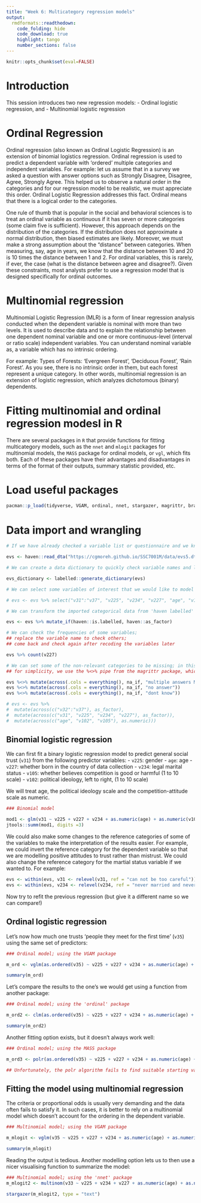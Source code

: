 ```yaml
---
title: "Week 6: Multicategory regression models"
output: 
  rmdformats::readthedown:
    code_folding: hide
    code_download: true
    highlight: tango
    number_sections: false
---
```

```r
knitr::opts_chunk$set(eval=FALSE)
```


# Introduction

This session introduces two new regression models:
- Ordinal logistic regression, and
- Multinomial logistic regression
  
# Ordinal Regression 

Ordinal regression (also known as Ordinal Logistic Regression) is an extension of binomial logistics regression. Ordinal regression is used to predict a dependent variable with ‘ordered’ multiple categories and independent variables. For example: let us assume that in a survey we asked a question with answer options such as Strongly Disagree, Disagree, Agree, Strongly Agree. This helped us to observe a natural order in the categories and for our regression model to be realistic, we must appreciate this order. Ordinal Logistic Regression addresses this fact. Ordinal means that there is a logical order to the categories.

One rule of thumb that is popular in the social and behavioral sciences is to treat an ordinal variable as continuous if it has seven or more categories (some claim five is sufficient). However, this approach depends on the distribution of the categories. If the distribution does not approximate a normal distribution, then biased estimates are likely. Moreover, we must make a strong assumption about the “distance” between categories. When measuring, say, age in years, we know that the distance between 10 and 20 is 10 times the distance between 1 and 2. For ordinal variables, this is rarely, if ever, the case (what is the distance between agree and disagree?). Given these constraints, most analysts prefer to use a regression model that is designed specifically for ordinal outcomes.


# Multinomial regression

Multinomial Logistic Regression (MLR) is a form of linear regression analysis conducted when the dependent variable is nominal with more than two levels. It is used to describe data and to explain the relationship between one dependent nominal variable and one or more continuous-level (interval or ratio scale) independent variables. You can understand nominal variable as, a variable which has no intrinsic ordering.

For example: Types of Forests: ‘Evergreen Forest’, ‘Deciduous Forest’, ‘Rain Forest’. As you see, there is no intrinsic order in them, but each forest represent a unique category. In other words, multinomial regression is an extension of logistic regression, which analyzes dichotomous (binary) dependents.

# Fitting multinomial and ordinal regression modesl in R

There are several packages in `R` that provide functions for fitting multicategory models, such as the `nnet` and `mlogit` packages for multinomial models, the `MASS` package for ordinal models, or `vgl`, which fits both. Each of these packages have their advantages and disadvantages in terms of the format of their outputs, summary statistic provided, etc. 

# Load useful packages

```r
pacman::p_load(tidyverse, VGAM, ordinal, nnet, stargazer, magrittr, brant, MASS)
```



# Data import and wrangling

```r
# If we have already checked a variable list or questionnaire and we know which variables we want to import from a larger dataset, we can select only those variables using the 'col_select' option rom the 'haven' package

evs <- haven::read_dta("https://cgmoreh.github.io/SSC7001M/data/evs5.dta", col_select = c("v31":"v37", "v225", "v234", "v227", "age", "v102", "v105"))
```

```r
# We can create a data dictionary to quickly check variable names and labels

evs_dictionary <- labelled::generate_dictionary(evs) 
```

```r
# We can select some variables of interest that we would like to model even if we had previously imported a larger dataset

# evs <- evs %>% select("v31":"v37", "v225", "v234", "v227", "age", "v102", "v105")
```

```r
# We can transform the imported categorical data from 'haven labelled' format to 'factors' (categorical variables)

evs <- evs %>% mutate_if(haven::is.labelled, haven::as_factor)
```


```r
# We can check the frequencies of some variables; 
## replace the variable name to check others;
## come back and check again after recoding the variables later

evs %>% count(v227)

```


```r
# We can set some of the non-relevant categories to be missing; in this case, this applies to all the variables;
## for simplicity, we use the %<>% pipe from the magrittr package, which saves us some repetitive typing

evs %<>% mutate(across(.cols = everything(), na_if, "multiple answers Mail"))
evs %<>% mutate(across(.cols = everything(), na_if, "no answer"))
evs %<>% mutate(across(.cols = everything(), na_if, "dont know"))
```



```r
# evs <- evs %>% 
#  mutate(across(c("v32":"v37"), as_factor),
#  mutate(across(c("v31", "v225", "v234", "v227"), as_factor)),
#  mutate(across(c("age", "v102", "v105"), as.numeric)))
```


## Binomial logistic regression

We can first fit a binary logistic regression model to predict general social trust (`v31`) from the following predictor variables:
- `v225`: gender
- `age`: age
- `v227`: whether born in the country of data collection
- `v234`: legal marital status
- `v105`: whether believes competition is good or harmful (1 to 10 scale)
- `v102`: political ideology, left to right, (1 to 10 scale)

We will treat age, the political ideology scale and the competition-attitude scale as numeric.

```r
### Binomial model

mod1 <- glm(v31 ~ v225 + v227 + v234 + as.numeric(age) + as.numeric(v105) + as.numeric(v102), family = "binomial", data = evs)
jtools::summ(mod1, digits =3)
```

We could also make some changes to the reference categories of some of the variables to make the interpretation of the results easier. For example, we could invert the reference category for the dependent variable so that we are modelling positive attitudes to trust rather than mistrust. We could also change the reference category for the martial status variable if we wanted to. For example: 

```r
evs <- within(evs, v31 <- relevel(v31, ref = "can not be too careful"))
evs <- within(evs, v234 <- relevel(v234, ref = "never married and never registered partnership"))
```

Now try to refit the previous regression (but give it a different name so we can compare!)




## Ordinal logistic regression

Let's now how much one trusts 'people they meet for the first time' (`v35`) using the same set of predictors:

```r
### Ordinal model; using the VGAM package

m_ord <- vglm(as.ordered(v35) ~ v225 + v227 + v234 + as.numeric(age) + as.numeric(v105) + as.numeric(v102), family = propodds, data = evs)

summary(m_ord)

```
Let's compare the results to the one's we would get using a function from another package:

```r
### Ordinal model; using the 'ordinal' package

m_ord2 <- clm(as.ordered(v35) ~ v225 + v227 + v234 + as.numeric(age) + as.numeric(v105) + as.numeric(v102), link="logit", data = evs)

summary(m_ord2)

```

Another fitting option exists, but it doesn't always work well:

```r
### Ordinal model; using the MASS package

m_ord3 <- polr(as.ordered(v35) ~ v225 + v227 + v234 + as.numeric(age) + as.numeric(v105) + as.numeric(v102), method = "logistic", data = evs)

## Unfortunately, the polr algorithm fails to find suitable starting values and cannot fit the model; we'll just leave it.

```

## Fitting the model using multinomial regression

The criteria or proportional odds is usually very demanding and the data often fails to satisfy it. In such cases, it is better to rely on a multinomial model which doesn't account for the ordering in the dependent variable.


```r
### Multinomial model; using the VGAM package

m_mlogit <- vglm(v35 ~ v225 + v227 + v234 + as.numeric(age) + as.numeric(v105) + as.numeric(v102), family = multinomial, data = evs)

summary(m_mlogit)
```

Reading the output is tedious. Another modelling option lets us to then use a nicer visualising function to summarize the model:

```r
### Multinomial model; using the 'nnet' package
m_mlogit2 <- multinom(v33 ~ v225 + v234 + v227 + as.numeric(age) + as.numeric(v102) + as.numeric(v105), data = evs)

```



```r
stargazer(m_mlogit2, type = "text")
```

